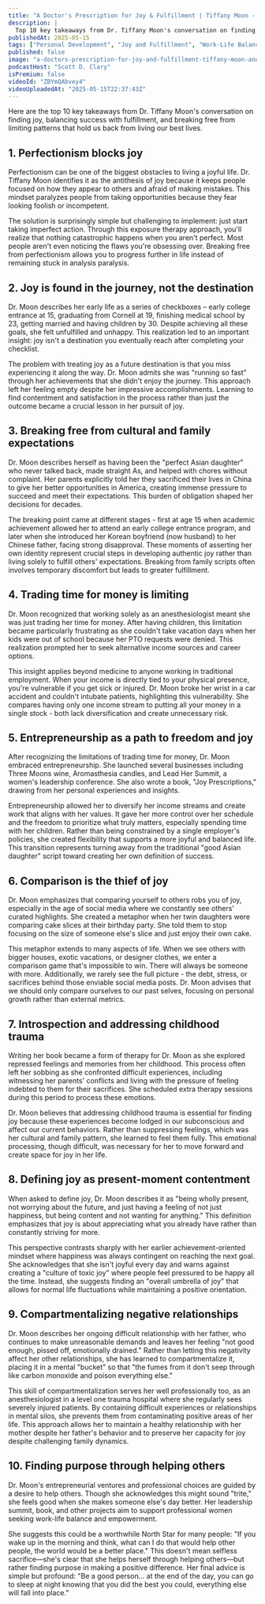 ```yaml
---
title: "A Doctor's Prescription for Joy & Fulfillment | Tiffany Moon - Anesthesiologist & Author"
description: |
  Top 10 key takeaways from Dr. Tiffany Moon's conversation on finding joy, balancing success with fulfillment, and breaking free from limiting patterns that hold us back from living our best lives.
publishedAt: 2025-05-15
tags: ["Personal Development", "Joy and Fulfillment", "Work-Life Balance"]
published: false
image: "a-doctors-prescription-for-joy-and-fulfillment-tiffany-moon-anesthesiologist-and-author.jpg"
podcastHost: "Scott D. Clary"
isPremium: false
videoId: "ZBYmQAbvey4"
videoUploadedAt: "2025-05-15T22:37:43Z"
---
```



<PodcastSummaryPageLayout frontmatter={frontmatter}>
Here are the top 10 key takeaways from Dr. Tiffany Moon's conversation on finding joy, balancing success with fulfillment, and breaking free from limiting patterns that hold us back from living our best lives.

## 1. Perfectionism blocks joy

Perfectionism can be one of the biggest obstacles to living a joyful life. Dr. Tiffany Moon identifies it as the antithesis of joy because it keeps people focused on how they appear to others and afraid of making mistakes. This mindset paralyzes people from taking opportunities because they fear looking foolish or incompetent.

The solution is surprisingly simple but challenging to implement: just start taking imperfect action. Through this exposure therapy approach, you'll realize that nothing catastrophic happens when you aren't perfect. Most people aren't even noticing the flaws you're obsessing over. Breaking free from perfectionism allows you to progress further in life instead of remaining stuck in analysis paralysis.

## 2. Joy is found in the journey, not the destination

Dr. Moon describes her early life as a series of checkboxes – early college entrance at 15, graduating from Cornell at 19, finishing medical school by 23, getting married and having children by 30. Despite achieving all these goals, she felt unfulfilled and unhappy. This realization led to an important insight: joy isn't a destination you eventually reach after completing your checklist.

The problem with treating joy as a future destination is that you miss experiencing it along the way. Dr. Moon admits she was "running so fast" through her achievements that she didn't enjoy the journey. This approach left her feeling empty despite her impressive accomplishments. Learning to find contentment and satisfaction in the process rather than just the outcome became a crucial lesson in her pursuit of joy.

## 3. Breaking free from cultural and family expectations

Dr. Moon describes herself as having been the "perfect Asian daughter" who never talked back, made straight As, and helped with chores without complaint. Her parents explicitly told her they sacrificed their lives in China to give her better opportunities in America, creating immense pressure to succeed and meet their expectations. This burden of obligation shaped her decisions for decades.

The breaking point came at different stages - first at age 15 when academic achievement allowed her to attend an early college entrance program, and later when she introduced her Korean boyfriend (now husband) to her Chinese father, facing strong disapproval. These moments of asserting her own identity represent crucial steps in developing authentic joy rather than living solely to fulfill others' expectations. Breaking from family scripts often involves temporary discomfort but leads to greater fulfillment.

## 4. Trading time for money is limiting

Dr. Moon recognized that working solely as an anesthesiologist meant she was just trading her time for money. After having children, this limitation became particularly frustrating as she couldn't take vacation days when her kids were out of school because her PTO requests were denied. This realization prompted her to seek alternative income sources and career options.

This insight applies beyond medicine to anyone working in traditional employment. When your income is directly tied to your physical presence, you're vulnerable if you get sick or injured. Dr. Moon broke her wrist in a car accident and couldn't intubate patients, highlighting this vulnerability. She compares having only one income stream to putting all your money in a single stock - both lack diversification and create unnecessary risk.

## 5. Entrepreneurship as a path to freedom and joy

After recognizing the limitations of trading time for money, Dr. Moon embraced entrepreneurship. She launched several businesses including Three Moons wine, Aromasthesia candles, and Lead Her Summit, a women's leadership conference. She also wrote a book, "Joy Prescriptions," drawing from her personal experiences and insights.

Entrepreneurship allowed her to diversify her income streams and create work that aligns with her values. It gave her more control over her schedule and the freedom to prioritize what truly matters, especially spending time with her children. Rather than being constrained by a single employer's policies, she created flexibility that supports a more joyful and balanced life. This transition represents turning away from the traditional "good Asian daughter" script toward creating her own definition of success.

## 6. Comparison is the thief of joy

Dr. Moon emphasizes that comparing yourself to others robs you of joy, especially in the age of social media where we constantly see others' curated highlights. She created a metaphor when her twin daughters were comparing cake slices at their birthday party. She told them to stop focusing on the size of someone else's slice and just enjoy their own cake.

This metaphor extends to many aspects of life. When we see others with bigger houses, exotic vacations, or designer clothes, we enter a comparison game that's impossible to win. There will always be someone with more. Additionally, we rarely see the full picture - the debt, stress, or sacrifices behind those enviable social media posts. Dr. Moon advises that we should only compare ourselves to our past selves, focusing on personal growth rather than external metrics.

## 7. Introspection and addressing childhood trauma

Writing her book became a form of therapy for Dr. Moon as she explored repressed feelings and memories from her childhood. This process often left her sobbing as she confronted difficult experiences, including witnessing her parents' conflicts and living with the pressure of feeling indebted to them for their sacrifices. She scheduled extra therapy sessions during this period to process these emotions.

Dr. Moon believes that addressing childhood trauma is essential for finding joy because these experiences become lodged in our subconscious and affect our current behaviors. Rather than suppressing feelings, which was her cultural and family pattern, she learned to feel them fully. This emotional processing, though difficult, was necessary for her to move forward and create space for joy in her life.

## 8. Defining joy as present-moment contentment

When asked to define joy, Dr. Moon describes it as "being wholly present, not worrying about the future, and just having a feeling of not just happiness, but being content and not wanting for anything." This definition emphasizes that joy is about appreciating what you already have rather than constantly striving for more.

This perspective contrasts sharply with her earlier achievement-oriented mindset where happiness was always contingent on reaching the next goal. She acknowledges that she isn't joyful every day and warns against creating a "culture of toxic joy" where people feel pressured to be happy all the time. Instead, she suggests finding an "overall umbrella of joy" that allows for normal life fluctuations while maintaining a positive orientation.

## 9. Compartmentalizing negative relationships

Dr. Moon describes her ongoing difficult relationship with her father, who continues to make unreasonable demands and leaves her feeling "not good enough, pissed off, emotionally drained." Rather than letting this negativity affect her other relationships, she has learned to compartmentalize it, placing it in a mental "bucket" so that "the fumes from it don't seep through like carbon monoxide and poison everything else."

This skill of compartmentalization serves her well professionally too, as an anesthesiologist in a level one trauma hospital where she regularly sees severely injured patients. By containing difficult experiences or relationships in mental silos, she prevents them from contaminating positive areas of her life. This approach allows her to maintain a healthy relationship with her mother despite her father's behavior and to preserve her capacity for joy despite challenging family dynamics.

## 10. Finding purpose through helping others

Dr. Moon's entrepreneurial ventures and professional choices are guided by a desire to help others. Though she acknowledges this might sound "trite," she feels good when she makes someone else's day better. Her leadership summit, book, and other projects aim to support professional women seeking work-life balance and empowerment.

She suggests this could be a worthwhile North Star for many people: "If you wake up in the morning and think, what can I do that would help other people, the world would be a better place." This doesn't mean selfless sacrifice—she's clear that she helps herself through helping others—but rather finding purpose in making a positive difference. Her final advice is simple but profound: "Be a good person... at the end of the day, you can go to sleep at night knowing that you did the best you could, everything else will fall into place."

</PodcastSummaryPageLayout>
